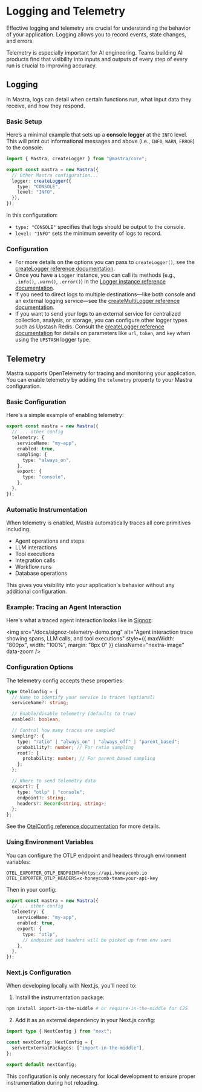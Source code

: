# Logging and Telemetry

Effective logging and telemetry are crucial for understanding the behavior of your application. Logging allows you to record events, state changes, and errors. 

Telemetry is especially important for AI engineering. Teams building AI products find that visibility into inputs and outputs of every step of every run is crucial to improving accuracy.

## Logging

In Mastra, logs can detail when certain functions run, what input data they receive, and how they respond.

### Basic Setup

Here’s a minimal example that sets up a **console logger** at the `INFO` level. This will print out informational messages and above (i.e., `INFO`, `WARN`, `ERROR`) to the console.

```typescript filename="mastra.config.ts" showLineNumbers copy
import { Mastra, createLogger } from "@mastra/core";

export const mastra = new Mastra({
  // Other Mastra configuration...
  logger: createLogger({
    type: "CONSOLE",
    level: "INFO",
  }),
});
```

In this configuration:

- `type: "CONSOLE"` specifies that logs should be output to the console.
- `level: "INFO"` sets the minimum severity of logs to record.

### Configuration

- For more details on the options you can pass to `createLogger()`, see the [createLogger reference documentation](/guide/reference/observability/createLogger.mdx).
- Once you have a `Logger` instance, you can call its methods (e.g., `.info()`, `.warn()`, `.error()`) in the [Logger instance reference documentation](/guide/reference/observability/logger.mdx).
- If you need to direct logs to multiple destinations—like both console and an external logging service—see the [createMultiLogger reference documentation](/guide/reference/observability/createMultiLogger.mdx).
- If you want to send your logs to an external service for centralized collection, analysis, or storage, you can configure other logger types such as Upstash Redis. Consult the [createLogger reference documentation](/guide/reference/observability/createLogger.mdx) for details on parameters like `url`, `token`, and `key` when using the `UPSTASH` logger type.

## Telemetry

Mastra supports OpenTelemetry for tracing and monitoring your application. You can enable telemetry by adding the `telemetry` property to your Mastra configuration.

### Basic Configuration

Here's a simple example of enabling telemetry:

```ts filename="mastra.config.ts" showLineNumbers copy
export const mastra = new Mastra({
  // ... other config
  telemetry: {
    serviceName: "my-app",
    enabled: true,
    sampling: {
      type: "always_on",
    },
    export: {
      type: "console",
    },
  },
});
```

### Automatic Instrumentation

When telemetry is enabled, Mastra automatically traces all core primitives including:

- Agent operations and steps
- LLM interactions
- Tool executions
- Integration calls
- Workflow runs
- Database operations

This gives you visibility into your application's behavior without any additional configuration.

### Example: Tracing an Agent Interaction

Here's what a traced agent interaction looks like in [Signoz](https://signoz.io):

<img
  src="/docs/signoz-telemetry-demo.png"
  alt="Agent interaction trace showing spans, LLM calls, and tool executions"
  style={{ maxWidth: "800px", width: "100%", margin: "8px 0" }}
  className="nextra-image"
  data-zoom
/>

### Configuration Options

The telemetry config accepts these properties:

```ts
type OtelConfig = {
  // Name to identify your service in traces (optional)
  serviceName?: string;

  // Enable/disable telemetry (defaults to true)
  enabled?: boolean;

  // Control how many traces are sampled
  sampling?: {
    type: "ratio" | "always_on" | "always_off" | "parent_based";
    probability?: number; // For ratio sampling
    root?: {
      probability: number; // For parent_based sampling
    };
  };

  // Where to send telemetry data
  export?: {
    type: "otlp" | "console";
    endpoint?: string;
    headers?: Record<string, string>;
  };
};
```

See the [OtelConfig reference documentation](/guide/reference/observability/otel-config.mdx) for more details.

### Using Environment Variables

You can configure the OTLP endpoint and headers through environment variables:

```env filename=".env" copy
OTEL_EXPORTER_OTLP_ENDPOINT=https://api.honeycomb.io
OTEL_EXPORTER_OTLP_HEADERS=x-honeycomb-team=your-api-key
```

Then in your config:

```ts filename="mastra.config.ts" showLineNumbers copy
export const mastra = new Mastra({
  // ... other config
  telemetry: {
    serviceName: "my-app",
    enabled: true,
    export: {
      type: "otlp",
      // endpoint and headers will be picked up from env vars
    },
  },
});
```

### Next.js Configuration

When developing locally with Next.js, you'll need to:

1. Install the instrumentation package:

```bash copy
npm install import-in-the-middle # or require-in-the-middle for CJS
```

2. Add it as an external dependency in your Next.js config:

```ts filename="next.config.ts" showLineNumbers copy
import type { NextConfig } from "next";

const nextConfig: NextConfig = {
  serverExternalPackages: ["import-in-the-middle"],
};

export default nextConfig;
```

This configuration is only necessary for local development to ensure proper instrumentation during hot reloading.
